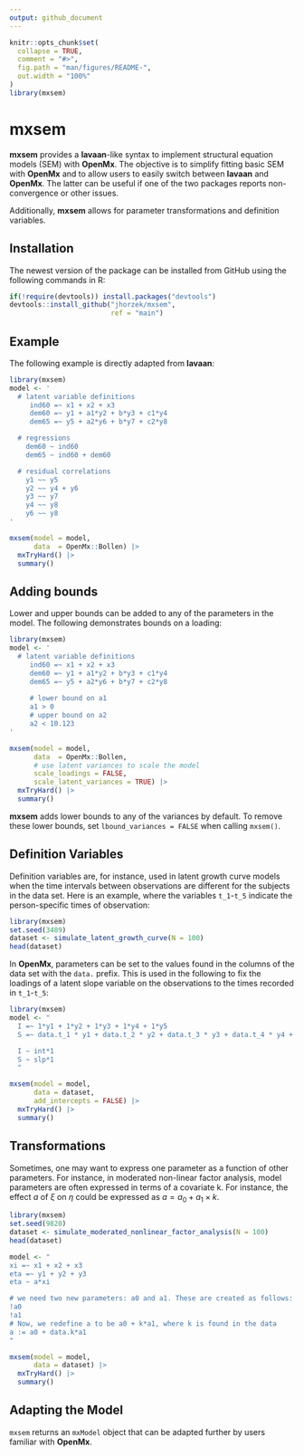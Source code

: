 ```yaml
---
output: github_document
---
```


<!-- README.md is generated from README.Rmd. Please edit that file -->

```r
knitr::opts_chunk$set(
  collapse = TRUE,
  comment = "#>",
  fig.path = "man/figures/README-",
  out.width = "100%"
)
library(mxsem)
```

# mxsem

<!-- badges: start -->
<!-- badges: end -->

**mxsem** provides a **lavaan**-like syntax to implement structural equation models (SEM)
with **OpenMx**. The objective is to simplify fitting basic SEM with **OpenMx** and
to allow users to easily switch between **lavaan** and **OpenMx**. The latter can
be useful if one of the two packages reports non-convergence or other issues.

Additionally, **mxsem** allows for parameter transformations and definition
variables.

## Installation

The newest version of the package can be installed from GitHub using the following commands in R:

```r
if(!require(devtools)) install.packages("devtools")
devtools::install_github("jhorzek/mxsem", 
                         ref = "main")
```

## Example

The following example is directly adapted from **lavaan**:

```r
library(mxsem)
model <- '
  # latent variable definitions
     ind60 =~ x1 + x2 + x3
     dem60 =~ y1 + a1*y2 + b*y3 + c1*y4
     dem65 =~ y5 + a2*y6 + b*y7 + c2*y8

  # regressions
    dem60 ~ ind60
    dem65 ~ ind60 + dem60

  # residual correlations
    y1 ~~ y5
    y2 ~~ y4 + y6
    y3 ~~ y7
    y4 ~~ y8
    y6 ~~ y8
'

mxsem(model = model,
      data  = OpenMx::Bollen) |>
  mxTryHard() |>
  summary()
```

## Adding bounds

Lower and upper bounds can be added to any of the parameters in the model. 
The following demonstrates bounds on a loading:
```r
library(mxsem)
model <- '
  # latent variable definitions
     ind60 =~ x1 + x2 + x3
     dem60 =~ y1 + a1*y2 + b*y3 + c1*y4
     dem65 =~ y5 + a2*y6 + b*y7 + c2*y8
     
     # lower bound on a1
     a1 > 0
     # upper bound on a2
     a2 < 10.123
'

mxsem(model = model,
      data  = OpenMx::Bollen, 
      # use latent variances to scale the model
      scale_loadings = FALSE, 
      scale_latent_variances = TRUE) |>
  mxTryHard() |>
  summary()
```

**mxsem** adds lower bounds to any of the variances by default. To remove these
lower bounds, set `lbound_variances = FALSE` when calling `mxsem()`.

## Definition Variables

Definition variables are, for instance, used in latent growth curve models when
the time intervals between observations are different for the subjects
in the data set. Here is an example, where the variables `t_1`-`t_5` indicate
the person-specific times of observation:

```r
library(mxsem)
set.seed(3489)
dataset <- simulate_latent_growth_curve(N = 100)
head(dataset)
```

In **OpenMx**, parameters can be set to the values found in the columns of
the data set with the `data.` prefix. This is used in the following to fix
the loadings of a latent slope variable on the observations to the times 
recorded in `t_1`-`t_5`:
```r
library(mxsem)
model <- "
  I =~ 1*y1 + 1*y2 + 1*y3 + 1*y4 + 1*y5
  S =~ data.t_1 * y1 + data.t_2 * y2 + data.t_3 * y3 + data.t_4 * y4 + data.t_5 * y5

  I ~ int*1
  S ~ slp*1
  "

mxsem(model = model,
      data = dataset,
      add_intercepts = FALSE) |>
  mxTryHard() |>
  summary()
```


## Transformations

Sometimes, one may want to express one parameter as a function of other parameters.
For instance, in moderated non-linear factor analysis, model parameters are often 
expressed in terms of a covariate k. For instance, the effect $a$ of $\xi$ on $\eta$ 
could be expressed as $a = a_0 + a_1\times k$.

```r
library(mxsem)
set.seed(9820)
dataset <- simulate_moderated_nonlinear_factor_analysis(N = 100)
head(dataset)
```

```r
model <- "
xi =~ x1 + x2 + x3
eta =~ y1 + y2 + y3
eta ~ a*xi

# we need two new parameters: a0 and a1. These are created as follows:
!a0
!a1
# Now, we redefine a to be a0 + k*a1, where k is found in the data
a := a0 + data.k*a1
"

mxsem(model = model,
      data = dataset) |>
  mxTryHard() |>
  summary()
```

## Adapting the Model

`mxsem` returns an `mxModel` object that can be adapted further by users familiar
with **OpenMx**.
